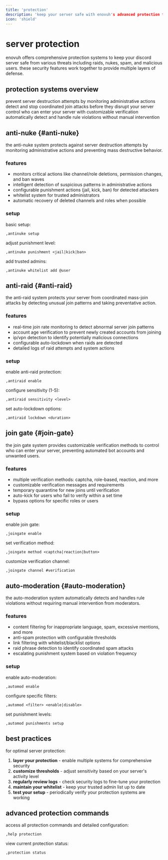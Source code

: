 ```yaml
---
title: 'protection'
description: 'keep your server safe with enovuh's advanced protection features'
icon: 'shield'
---
```


# server protection

enovuh offers comprehensive protection systems to keep your discord server safe from various threats including raids, nukes, spam, and malicious users. these security features work together to provide multiple layers of defense.

## protection systems overview

<CardGroup cols={2}>
  <Card title="anti-nuke" icon="radiation" href="#anti-nuke">
    prevent server destruction attempts by monitoring administrative actions
  </Card>
  <Card title="anti-raid" icon="users-slash" href="#anti-raid">
    detect and stop coordinated join attacks before they disrupt your server
  </Card>
  <Card title="join gate" icon="door-closed" href="#join-gate">
    control who can enter your server with customizable verification
  </Card>
  <Card title="auto-moderation" icon="robot" href="#auto-moderation">
    automatically detect and handle rule violations without manual intervention
  </Card>
</CardGroup>

## anti-nuke {#anti-nuke}

the anti-nuke system protects against server destruction attempts by monitoring administrative actions and preventing mass destructive behavior.

### features

- monitors critical actions like channel/role deletions, permission changes, and ban waves
- intelligent detection of suspicious patterns in administrative actions
- configurable punishment actions (jail, kick, ban) for detected attackers
- whitelist system for trusted administrators
- automatic recovery of deleted channels and roles when possible

### setup

basic setup:
```
,antinuke setup
```

adjust punishment level:
```
,antinuke punishment <jail|kick|ban>
```

add trusted admins:
```
,antinuke whitelist add @user
```

## anti-raid {#anti-raid}

the anti-raid system protects your server from coordinated mass-join attacks by detecting unusual join patterns and taking preventative action.

### features

- real-time join rate monitoring to detect abnormal server join patterns
- account age verification to prevent newly created accounts from joining
- ip/vpn detection to identify potentially malicious connections
- configurable auto-lockdown when raids are detected
- detailed logs of raid attempts and system actions

### setup

enable anti-raid protection:
```
,antiraid enable
```

configure sensitivity (1-5):
```
,antiraid sensitivity <level>
```

set auto-lockdown options:
```
,antiraid lockdown <duration>
```

## join gate {#join-gate}

the join gate system provides customizable verification methods to control who can enter your server, preventing automated bot accounts and unwanted users.

### features

- multiple verification methods: captcha, role-based, reaction, and more
- customizable verification messages and requirements
- temporary quarantine for new joins until verification
- auto-kick for users who fail to verify within a set time
- bypass options for specific roles or users

### setup

enable join gate:
```
,joingate enable
```

set verification method:
```
,joingate method <captcha|reaction|button>
```

customize verification channel:
```
,joingate channel #verification
```

## auto-moderation {#auto-moderation}

the auto-moderation system automatically detects and handles rule violations without requiring manual intervention from moderators.

### features

- content filtering for inappropriate language, spam, excessive mentions, and more
- anti-spam protection with configurable thresholds
- link filtering with whitelist/blacklist options
- raid phrase detection to identify coordinated spam attacks
- escalating punishment system based on violation frequency

### setup

enable auto-moderation:
```
,automod enable
```

configure specific filters:
```
,automod <filter> <enable|disable>
```

set punishment levels:
```
,automod punishments setup
```

## best practices

for optimal server protection:

1. **layer your protection** - enable multiple systems for comprehensive security
2. **customize thresholds** - adjust sensitivity based on your server's activity level
3. **regularly review logs** - check security logs to fine-tune your protection
4. **maintain your whitelist** - keep your trusted admin list up to date
5. **test your setup** - periodically verify your protection systems are working

## advanced protection commands

access all protection commands and detailed configuration:

```
,help protection
```

view current protection status:

```
,protection status
``` 
